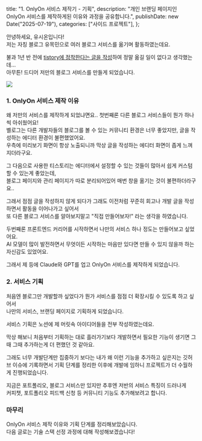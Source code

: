   title: "1. OnlyOn 서비스 제작기 - 기획",
  description: "개인 브랜딩 페이지인 OnlyOn 서비스를 제작하게된 이유와 과정을 공유합니다.",
  publishDate: new Date("2025-07-19"),
  categories: ["사이드 프로젝트"],
};

<PostHeader post={metadata} />

안녕하세요, 유시온입니다!  <br />
저는 자칭 블로그 유목민으로 여러 블로그 서비스를 옮기며 활동하였는데요.

불과 1년 반 전에 [tistory에 정착한다는 글을 작성](https://sion-log.tistory.com/1)하여 정말 옮길 일이 없다고 생각했는데... <br />
아무튼! 드디어 저만의 블로그 서비스를 만들게 되었습니다.

![](https://onlyon.s3.ap-southeast-2.amazonaws.com/og-image.png)

### 1. OnlyOn 서비스 제작 이유

왜 저만의 서비스를 제작하게 되었냐면요.. 첫번째론 다른 블로그 서비스들이 뭔가 하나씩 아쉬웠어요! <br />
벨로그는 다른 개발자들의 블로그를 볼 수 있는 커뮤니티 환경은 너무 좋았지만, 글을 작성하는 에디터 환경이 불편했었어요.<br />
우측에 미리보기 화면이 항상 노출되니까 막상 글을 작성하는 에디터 화면이 좁게 느껴지더라구요. <br />

그 다음으로 사용한 티스토리는 에디터에서 설정할 수 있는 것들이 많아서 쉽게 커스텀할 수 있는게 좋았는데, <br />
블로그 페이지와 관리 페이지가 따로 분리되어있어 매번 창을 옮기는 것이 불편하더라구요..

그래서 점점 글을 작성하지 않게 되다가 그래도 이전처럼 꾸준히 회고나 개발 글을 작성하면서 활동을 이어나가고 싶어서 <br />
또 다른 블로그 서비스를 알아보지말고 "직접 만들어보자!" 라는 생각을 하였습니다.

두번째론 프론트엔드 커리어를 시작하면서 나만의 서비스 하나 정도는 만들어보고 싶었어요. <br />
AI 모델이 많이 발전하면서 무엇이든 시작하는 마음만 있다면 만들 수 있지 않을까 하는 자신감도 있었어요. <br />

그래서 제 등에 Claude와 GPT를 업고 OnlyOn 서비스를 제작하게 되었습니다.

<ImageZoom
  src="https://onlyon.s3.ap-southeast-2.amazonaws.com/OnlyOn/1/AI.png"
  alt="내 친구 AI"
  width={400}
  height={400}
/>


### 2. 서비스 기획

처음엔 블로그만 개발할까 싶었다가 뭔가 서비스를 점점 더 확장시킬 수 있도록 하고 싶어서 <br />
나만의 서비스, 브랜딩 페이지로 기획하게 되었습니다.

서비스 기획은 노션에 제 머릿속 아이디어들을 전부 작성하였는데요. <br />

<ImageZoom
  src="https://onlyon.s3.ap-southeast-2.amazonaws.com/OnlyOn/1/%EA%B8%B0%ED%9A%8D"
  alt="기획"
  width={400}
  height={400}
/>

막상 해보니 처음부터 기획하는 대로 흘러가기보다 개발하면서 필요한 기능이 생기면 그때 그때 추가하는게 더 편했던 것 같아요. <br />

그래도 너무 개발단계만 집중하기 보다는 내가 왜 이런 기능을 추가하고 싶은지는 깃허브 이슈에 기록하면서 기획 단계를 정리한 이후에 개발에 임하니
프로젝트가 더 수월하게 진행되었습니다. <br />


<div className="flex gap-4">
<ImageZoom
  src="https://onlyon.s3.ap-southeast-2.amazonaws.com/OnlyOn/1/%E1%84%80%E1%85%B5%E1%84%92%E1%85%AC%E1%86%A82.png"
  alt="기획2"
  width={400}
  height={400}
/><ImageZoom
  src="https://onlyon.s3.ap-southeast-2.amazonaws.com/OnlyOn/1/%E1%84%80%E1%85%B5%E1%84%92%E1%85%AC%E1%86%A81.png"
  alt="기획3"
  width={400}
  height={400}
/>
</div>


지금은 포트폴리오, 블로그 서비스만 있지만 추후엔 저반의 서비스 특징이 드러나게 <br />
커피챗, 포트폴리오 피드백 신청 등 커뮤니티 기능도 추가해보려고 합니다.


### 마무리

OnlyOn 서비스 제작 이유와 기획 단계를 정리해보았습니다. <br />
다음 글로는 기술 스택 선정 과정에 대해 작성해보겠습니다!

<RelationPostList post={metadata} />
